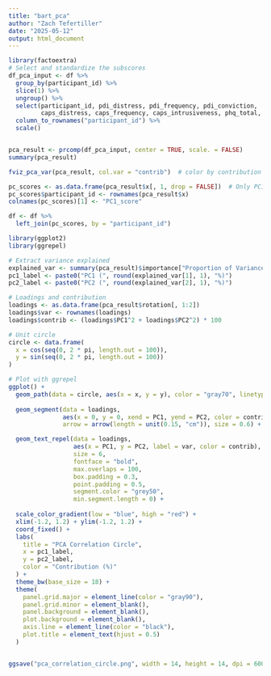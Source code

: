 ```yaml
---
title: "bart_pca"
author: "Zach Tefertiller"
date: "2025-05-12"
output: html_document
---
```


```r
library(factoextra)
# Select and standardize the subscores
df_pca_input <- df %>%
  group_by(participant_id) %>%
  slice(1) %>%
  ungroup() %>%
  select(participant_id, pdi_distress, pdi_frequency, pdi_conviction,
         caps_distress, caps_frequency, caps_intrusiveness, phq_total, spq_total, mdq_total, ipip_total) %>%
  column_to_rownames("participant_id") %>%
  scale()


pca_result <- prcomp(df_pca_input, center = TRUE, scale. = FALSE)
summary(pca_result)

fviz_pca_var(pca_result, col.var = "contrib")  # color by contribution to PCs

pc_scores <- as.data.frame(pca_result$x[, 1, drop = FALSE])  # Only PC1
pc_scores$participant_id <- rownames(pca_result$x)
colnames(pc_scores)[1] <- "PC1_score"

df <- df %>%
  left_join(pc_scores, by = "participant_id")

```

```r
library(ggplot2)
library(ggrepel)

# Extract variance explained
explained_var <- summary(pca_result)$importance["Proportion of Variance", 1:2] * 100
pc1_label <- paste0("PC1 (", round(explained_var[1], 1), "%)")
pc2_label <- paste0("PC2 (", round(explained_var[2], 1), "%)")

# Loadings and contribution
loadings <- as.data.frame(pca_result$rotation[, 1:2])
loadings$var <- rownames(loadings)
loadings$contrib <- (loadings$PC1^2 + loadings$PC2^2) * 100

# Unit circle
circle <- data.frame(
  x = cos(seq(0, 2 * pi, length.out = 100)),
  y = sin(seq(0, 2 * pi, length.out = 100))
)

# Plot with ggrepel
ggplot() +
  geom_path(data = circle, aes(x = x, y = y), color = "gray70", linetype = "dashed") +
  
  geom_segment(data = loadings,
               aes(x = 0, y = 0, xend = PC1, yend = PC2, color = contrib),
               arrow = arrow(length = unit(0.15, "cm")), size = 0.6) +

  geom_text_repel(data = loadings,
                  aes(x = PC1, y = PC2, label = var, color = contrib),
                  size = 6,
                  fontface = "bold",
                  max.overlaps = 100,
                  box.padding = 0.3,
                  point.padding = 0.5,
                  segment.color = "grey50",
                  min.segment.length = 0) +
  
  scale_color_gradient(low = "blue", high = "red") +
  xlim(-1.2, 1.2) + ylim(-1.2, 1.2) +
  coord_fixed() +
  labs(
    title = "PCA Correlation Circle",
    x = pc1_label,
    y = pc2_label,
    color = "Contribution (%)"
  ) +
  theme_bw(base_size = 18) +
  theme(
    panel.grid.major = element_line(color = "gray90"),
    panel.grid.minor = element_blank(),
    panel.background = element_blank(),
    plot.background = element_blank(),
    axis.line = element_line(color = "black"),
    plot.title = element_text(hjust = 0.5)
  )


ggsave("pca_correlation_circle.png", width = 14, height = 14, dpi = 600, bg="white")
```